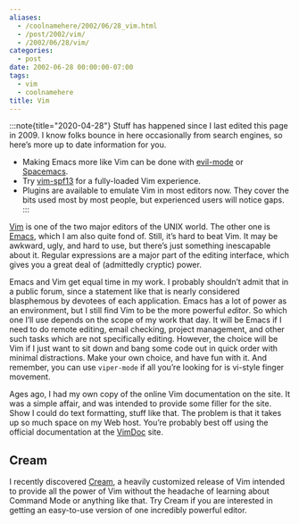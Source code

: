 ```yaml
---
aliases:
  - /coolnamehere/2002/06/28_vim.html
  - /post/2002/vim/
  - /2002/06/28/vim/
categories:
  - post
date: 2002-06-28 00:00:00-07:00
tags:
  - vim
  - coolnamehere
title: Vim
---
```


:::note{title="2020-04-28"}
Stuff has happened since I last edited this page in 2009. I know folks bounce in here occasionally from search engines, so here’s more up to date information for you.

- Making Emacs more like Vim can be done with [evil-mode](https://www.emacswiki.org/emacs/Evil) or [Spacemacs](https://www.spacemacs.org/).
- Try [vim-spf13][spf13] for a fully-loaded Vim experience.
- Plugins are available to emulate Vim in most editors now. They cover the bits used most by most people, but experienced users will notice gaps.
:::

[spf13]: https://github.com/spf13/spf13-vim

[Vim](http://www.vim.org/) is one of the two major editors of the UNIX
world. The other one is [Emacs](/tags/emacs/), which I am also quite
fond of. Still, it’s hard to beat Vim. It may be awkward, ugly, and hard
to use, but there’s just something inescapable about it. Regular
expressions are a major part of the editing interface, which gives you a
great deal of (admittedly cryptic) power.

Emacs and Vim get equal time in my work. I probably shouldn’t admit that
in a public forum, since a statement like that is nearly considered
blasphemous by devotees of each application. Emacs has a lot of power as
an environment, but I still find Vim to be the more powerful *editor*.
So which one I’ll use depends on the scope of my work that day. It will
be Emacs if I need to do remote editing, email checking, project
management, and other such tasks which are not specifically editing.
However, the choice will be Vim if I just want to sit down and bang some
code out in quick order with minimal distractions. Make your own choice,
and have fun with it. And remember, you can use `viper-mode` if all
you’re looking for is vi-style finger movement.

Ages ago, I had my own copy of the online Vim documentation on the site.
It was a simple affair, and was intended to provide some filler for the
site. Show I could do text formatting, stuff like that. The problem is
that it takes up so much space on my Web host. You’re probably best off
using the official documentation at the [VimDoc](http://vimdoc.sf.net)
site.

## Cream

I recently discovered [Cream](http://cream.sf.net/), a heavily
customized release of Vim intended to provide all the power of Vim
without the headache of learning about Command Mode or anything like
that. Try Cream if you are interested in getting an easy-to-use version
of one incredibly powerful editor.
